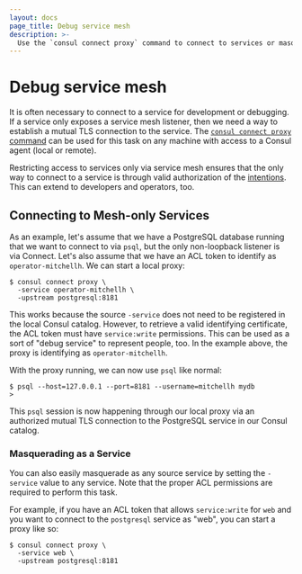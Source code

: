 ```yaml
---
layout: docs
page_title: Debug service mesh
description: >-
  Use the `consul connect proxy` command to connect to services or masquerade as other services for development and debugging purposes. Example code demonstrates connecting to services that are part of the service mesh as listeners only.
---
```


# Debug service mesh

It is often necessary to connect to a service for development or debugging.
If a service only exposes a service mesh listener, then we need a way to establish
a mutual TLS connection to the service. The
[`consul connect proxy` command](/consul/commands/connect/proxy) can be used
for this task on any machine with access to a Consul agent (local or remote).

Restricting access to services only via service mesh ensures that the only way to
connect to a service is through valid authorization of the
[intentions](/consul/docs/connect/intentions). This can extend to developers
and operators, too.

## Connecting to Mesh-only Services

As an example, let's assume that we have a PostgreSQL database running that
we want to connect to via `psql`, but the only non-loopback listener is
via Connect. Let's also assume that we have an ACL token to identify as
`operator-mitchellh`. We can start a local proxy:

```shell-session
$ consul connect proxy \
  -service operator-mitchellh \
  -upstream postgresql:8181
```

This works because the source `-service` does not need to be registered
in the local Consul catalog. However, to retrieve a valid identifying
certificate, the ACL token must have `service:write` permissions. This
can be used as a sort of "debug service" to represent people, too. In
the example above, the proxy is identifying as `operator-mitchellh`.

With the proxy running, we can now use `psql` like normal:

```shell-session
$ psql --host=127.0.0.1 --port=8181 --username=mitchellh mydb
>
```

This `psql` session is now happening through our local proxy via an
authorized mutual TLS connection to the PostgreSQL service in our Consul
catalog.

### Masquerading as a Service

You can also easily masquerade as any source service by setting the
`-service` value to any service. Note that the proper ACL permissions are
required to perform this task.

For example, if you have an ACL token that allows `service:write` for
`web` and you want to connect to the `postgresql` service as "web", you
can start a proxy like so:

```shell-session
$ consul connect proxy \
  -service web \
  -upstream postgresql:8181
```
